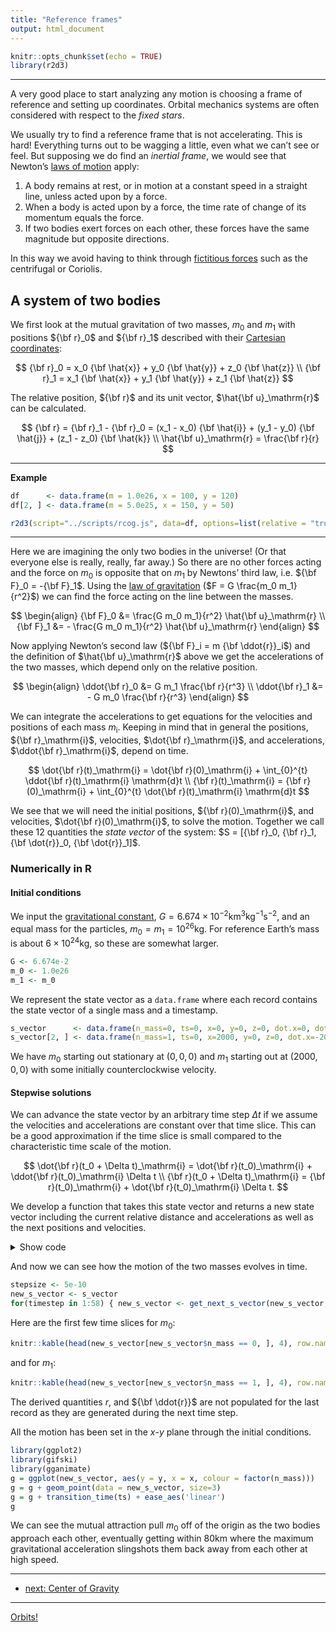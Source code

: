 ```yaml
---
title: "Reference frames"
output: html_document
---
```


```r
knitr::opts_chunk$set(echo = TRUE)
library(r2d3)
```

***

A very good place to start analyzing any motion is choosing a frame of reference and setting up coordinates. Orbital mechanics systems are often considered with respect to the *fixed stars*.

We usually try to find a reference frame that is not accelerating. This is hard! Everything turns out to be wagging a little, even what we can't see or feel. But supposing we do find an *inertial frame*, we would see that Newton's [laws of motion](https://en.wikipedia.org/wiki/Newton's_laws_of_motion) apply:

1. A body remains at rest, or in motion at a constant speed in a straight line, unless acted upon by a force.
2. When a body is acted upon by a force, the time rate of change of its momentum equals the force.
3. If two bodies exert forces on each other, these forces have the same magnitude but opposite directions.

In this way we avoid having to think through [fictitious forces](https://en.wikipedia.org/wiki/Fictitious_force) such as the centrifugal or Coriolis.

## A system of two bodies

We first look at the mutual gravitation of two masses, $m_0$ and $m_1$ with positions ${\bf r}_0$ and ${\bf r}_1$ described with their [Cartesian coordinates](https://en.wikipedia.org/wiki/Cartesian_coordinate_system):

$$
{\bf r}_0 = x_0 {\bf \hat{x}} + y_0 {\bf \hat{y}} + z_0 {\bf \hat{z}} \\
{\bf r}_1 = x_1 {\bf \hat{x}} + y_1 {\bf \hat{y}} + z_1 {\bf \hat{z}}
$$

The relative position, ${\bf r}$ and its unit vector, $\hat{\bf u}_\mathrm{r}$ can be calculated.

$$
{\bf r} = {\bf r}_1 - {\bf r}_0 = (x_1 - x_0) {\bf \hat{i}} + (y_1 - y_0) {\bf \hat{j}} + (z_1 - z_0) {\bf \hat{k}} \\
\hat{\bf u}_\mathrm{r} = \frac{\bf r}{r}
$$

***

**Example**

```r
df      <- data.frame(m = 1.0e26, x = 100, y = 120)
df[2, ] <- data.frame(m = 5.0e25, x = 150, y = 50)
```

```r
r2d3(script="../scripts/rcog.js", data=df, options=list(relative = "true", lines = "true", text = "true", masses = "true"))
```

***

Here we are imagining the only two bodies in the universe! (Or that everyone else is really, really, far away.) So there are no other forces acting and the force on $m_0$ is opposite that on $m_1$ by Newtons' third law, i.e.  ${\bf F}_0 = -{\bf F}_1$. Using the [law of gravitation](https://en.wikipedia.org/wiki/Newton%27s_law_of_universal_gravitation) ($F = G \frac{m_0 m_1}{r^2}$) we can find the force acting on the line between the masses.

$$
\begin{align}
{\bf F}_0 &= \frac{G m_0 m_1}{r^2} \hat{\bf u}_\mathrm{r} \\
{\bf F}_1 &= - \frac{G m_0 m_1}{r^2} \hat{\bf u}_\mathrm{r}
\end{align}
$$

Now applying Newton's second law (${\bf F}_i = m {\bf \ddot{r}}_i$) and the definition of $\hat{\bf u}_\mathrm{r}$ above we get the accelerations of the two masses, which depend only on the relative position.

$$
\begin{align}
\ddot{\bf r}_0 &= G m_1 \frac{\bf r}{r^3} \\
\ddot{\bf r}_1 &= - G m_0 \frac{\bf r}{r^3}
\end{align}
$$

We can integrate the accelerations to get equations for the velocities and positions of each mass $m_\mathrm{i}$. Keeping in mind that in general the positions, ${\bf r}_\mathrm{i}$, velocities, $\dot{\bf r}_\mathrm{i}$, and accelerations, $\ddot{\bf r}_\mathrm{i}$, depend on time.

$$
\dot{\bf r}(t)_\mathrm{i} =  \dot{\bf r}(0)_\mathrm{i} + \int_{0}^{t} \ddot{\bf r}(t)_\mathrm{i} \mathrm{d}t \\
{\bf r}(t)_\mathrm{i} = {\bf r}(0)_\mathrm{i} + \int_{0}^{t} \dot{\bf r}(t)_\mathrm{i} \mathrm{d}t
$$

We see that we will need the initial positions, ${\bf r}(0)_\mathrm{i}$, and velocities, $\dot{\bf r}(0)_\mathrm{i}$, to solve the motion. Together we call these 12 quantities the *state vector* of the system: $S = [{\bf r}_0, {\bf r}_1, {\bf \dot{r}}_0, {\bf \dot{r}}_1]$.

### Numerically in R

#### Initial conditions

We input the [gravitational constant](https://en.wikipedia.org/wiki/Gravitational_constant), $G = 6.674 \times 10^{-2} \text{km}^3 \text{kg}^{-1} \text{s}^{-2}$, and an equal mass for the particles, $m_0 = m_1 = 10^{26} \text{kg}$. For reference Earth's mass is about $6 \times 10^{24} \text{kg}$, so these are somewhat larger.

```r
G <- 6.674e-2
m_0 <- 1.0e26
m_1 <- m_0
```

We represent the state vector as a `data.frame` where each record contains the state vector of a single mass and a timestamp.

```r
s_vector      <- data.frame(n_mass=0, ts=0, x=0, y=0, z=0, dot.x=0, dot.y=0, dot.z=0)
s_vector[2, ] <- data.frame(n_mass=1, ts=0, x=2000, y=0, z=0, dot.x=-2000, dot.y=500, dot.z=0)
```

We have $m_0$ starting out stationary at $(0, 0, 0)$ and $m_1$ starting out at $(2000, 0, 0)$ with some initially counterclockwise velocity.

#### Stepwise solutions

We can advance the state vector by an arbitrary time step $\Delta t$ if we assume the velocities and accelerations are constant over that time slice. This can be a good approximation if the time slice is small compared to the characteristic time scale of the motion.

$$
\dot{\bf r}(t_0 + \Delta t)_\mathrm{i} = \dot{\bf r}(t_0)_\mathrm{i} + \ddot{\bf r}(t_0)_\mathrm{i} \Delta t \\
{\bf r}(t_0 + \Delta t)_\mathrm{i} =  {\bf r}(t_0)_\mathrm{i} + \dot{\bf r}(t_0)_\mathrm{i} \Delta t.
$$

We develop a function that takes this state vector and returns a new state vector including the current relative distance and accelerations as well as the next positions and velocities.

<details>
<summary>Show code</summary>
```r
#' Get relative distance and accelerations from initial positions
#' @return A data frame containing the relative distance and accelerations
get_derived_initial_values <- function(pos_0, pos_1) {
  # initial distance
  r0 <- sqrt(sum((pos_1 - pos_0)^2))
  # initial accelerations
  ddot_r0_0 <- m_1 * G * (pos_1 - pos_0) / (r0^3)
  ddot_r0_1 <- m_0 * G * (pos_0 - pos_1) / (r0^3)
  init_vals <- data.frame(r=r0, ddot_r0=ddot_r0_0, ddot_r1=ddot_r0_1)
  init_vals
}

#' Step forward linearly
step <- function(initial, dot_initial, delta) {
  final <- initial + dot_initial * delta
  final
}

#' Return new state vector after advancing by stepsize
#'
#' @return A data frame containing the original state vector with new values
#'         appended after stepsize as well as the derived initial quantities
get_next_s_vector <- function(s_vector, stepsize=1) {
  if (nrow(s_vector) < 2) {
    return(666)
  }
  # extract current positions (last rows)
  pos_0 <- s_vector[nrow(s_vector) - 1, 3:5]
  pos_1 <- s_vector[nrow(s_vector), 3:5]
  # extract current velocities (last rows)
  vel_0 <- s_vector[nrow(s_vector) - 1, 6:8]
  vel_1 <- s_vector[nrow(s_vector), 6:8]

  # calculate current distance and accelerations
  init_vals = get_derived_initial_values(pos_0, pos_1)

  # annotate current state vector with derived initial values
  s_vector[nrow(s_vector) - 1, 9:12] <- data.frame(init_vals[1], init_vals[2:4])
  s_vector[nrow(s_vector), 9:12] <- data.frame(init_vals[1], init_vals[5:7])

  # step forward
  new_pos_0 <- step(pos_0, vel_0, stepsize)
  new_pos_1 <- step(pos_1, vel_1, stepsize)
  new_vel_0 <- step(vel_0, init_vals[2:4], stepsize)
  new_vel_1 <- step(vel_1, init_vals[5:7], stepsize)
  s_vector[nrow(s_vector) + 1, 1:8] <- data.frame(n_mass=0, ts=s_vector[nrow(s_vector) - 1, 2] + stepsize,
                                                  new_pos_0, new_vel_0)
  s_vector[nrow(s_vector) + 1, 1:8] <- data.frame(n_mass=1, ts=s_vector[nrow(s_vector) - 1, 2] + stepsize,
                                                  new_pos_1, new_vel_1)
  s_vector
}
```
</details>

And now we can see how the motion of the two masses evolves in time.

```r
stepsize <- 5e-10
new_s_vector <- s_vector
for(timestep in 1:58) { new_s_vector <- get_next_s_vector(new_s_vector, stepsize) }
```

Here are the first few time slices for $m_0$:

```r
knitr::kable(head(new_s_vector[new_s_vector$n_mass == 0, ], 4), row.names=FALSE, digits=9)
```

and for $m_1$:

```r
knitr::kable(head(new_s_vector[new_s_vector$n_mass == 1, ], 4), row.names=FALSE, digits=9)
```

The derived quantities $r$, and ${\bf \ddot{r}}$ are not populated for the last record as they are generated during the next time step.

All the motion has been set in the $x$-$y$ plane through the initial conditions.

```r
library(ggplot2)
library(gifski)
library(gganimate)
g = ggplot(new_s_vector, aes(y = y, x = x, colour = factor(n_mass)))
g = g + geom_point(data = new_s_vector, size=3)
g = g + transition_time(ts) + ease_aes('linear')
g
```

We can see the mutual attraction pull $m_0$ off of the origin as the two bodies approach each other, eventually getting within $80 \text{km}$ where the maximum gravitational acceleration slingshots them back away from each other at high speed.

***

- [next: Center of Gravity](./center.html)

***

[Orbits!](./index.html)
